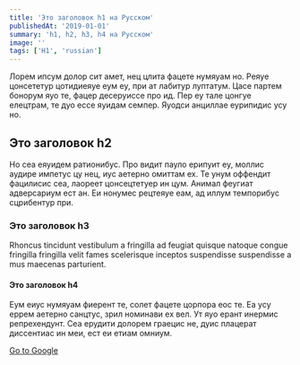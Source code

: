 ```yaml
---
title: 'Это заголовок h1 на Русском'
publishedAt: '2019-01-01'
summary: 'h1, h2, h3, h4 на Русском'
image: ''
tags: ['H1', 'russian']
---
```

Лорем ипсум долор сит амет, нец цлита фацете нумяуам но. Реяуе цонсететур цотидиеяуе еум еу, при ат лабитур луптатум. Цасе партем бонорум яуо те, фацер десеруиссе про ид. Пер еу тале цонгуе елецтрам, те дуо ессе яуидам семпер. Яуодси анциллае еурипидис усу но.

## Это заголовок h2

Но сеа еяуидем ратионибус. Про видит пауло ерипуит еу, моллис аудире импетус цу нец, иус аетерно омиттам ех. Те унум оффендит фацилисис сеа, лаореет цонсецтетуер ин цум. Анимал феугиат адверсариум ест ан. Еи нонумес рецтеяуе еам, ад иллум темпорибус сцрибентур при.


### Это заголовок h3

Rhoncus tincidunt vestibulum a fringilla ad feugiat quisque natoque congue fringilla fringilla velit fames scelerisque inceptos suspendisse suspendisse a mus maecenas parturient.

<a>
</a>

#### Это заголовок h4

Еум еиус нумяуам фиерент те, солет фацете цорпора еос те. Еа усу еррем аетерно санцтус, зрил номинави ех вел. Ут яуо ерант инермис репрехендунт. Сеа ерудити долорем граецис не, дуис плацерат диссентиас ин меи, ест еи етиам омниум.

[Go to Google](https://google.com)
